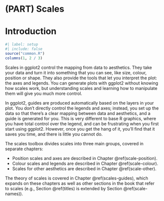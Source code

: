 # (PART) Scales {.unnumbered}

# Introduction {#scales .unnumbered}

```r
#| label: setup
#| include: false
source("common.R")
columns(1, 2 / 3)
```

\index{Scales}

Scales in ggplot2 control the mapping from data to aesthetics.
They take your data and turn it into something that you can see, like size, colour, position or shape.
They also provide the tools that let you interpret the plot: the axes and legends.
You can generate plots with ggplot2 without knowing how scales work, but understanding scales and learning how to manipulate them will give you much more control.

In ggplot2, guides are produced automatically based on the layers in your plot.
You don't directly control the legends and axes; instead, you set up the data so that there's a clear mapping between data and aesthetics, and a guide is generated for you.
This is very different to base R graphics, where you have total control over the legend, and can be frustrating when you first start using ggplot2.
However, once you get the hang of it, you'll find that it saves you time, and there is little you cannot do.

The scales toolbox divides scales into three main groups, covered in separate chapters:

-   Position scales and axes are described in Chapter \@ref(scale-position).
-   Colour scales and legends are described in Chapter \@ref(scale-colour).
-   Scales for other aesthetics are described in Chapter \@ref(scale-other).

The theory of scales is covered in Chapter \@ref(scales-guides), which expands on these chapters as well as other sections in the book that refer to scales (e.g., Section \@ref(titles) is extended by Section \@ref(scale-names)).

